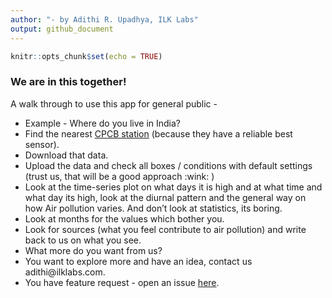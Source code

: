 ```yaml
---
author: "- by Adithi R. Upadhya, ILK Labs"
output: github_document
---
```


```r
knitr::opts_chunk$set(echo = TRUE)
```

### We are in this together!

A walk through to use this app for general public -

- Example - Where do you live in India?
- Find the nearest [CPCB station](https://app.cpcbccr.com/ccr/#/caaqm-dashboard-all/caaqm-landing) (because they have a reliable best sensor).
- Download that data.
- Upload the data and check all boxes / conditions with default settings (trust us, that will be a good approach :wink: )
- Look at the time-series plot on what days it is high and at what time and what day its high, look at the diurnal pattern and the general way on how Air pollution varies. And don't look at statistics, its boring.
- Look at months for the values which bother you.
- Look for sources (what you feel contribute to air pollution) and write back to us on what you see.
- What more do you want from us?
- You want to explore more and have an idea, contact us adithi@ilklabs.com.
- You have feature request - open an issue [here](https://github.com/adithirgis/OpenSourceAirQualityApp).

